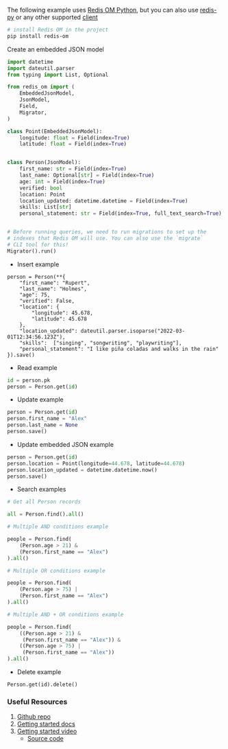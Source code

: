 The following example uses [Redis OM Python](https://github.com/redis/redis-om-python), but you can also use [redis-py](https://github.com/redis/redis-py) or any other supported [client](https://redis.io/resources/clients/)

```sh
# install Redis OM in the project
pip install redis-om
```

Create an embedded JSON model

```python
import datetime
import dateutil.parser
from typing import List, Optional

from redis_om import (
    EmbeddedJsonModel,
    JsonModel,
    Field,
    Migrator,
)

class Point(EmbeddedJsonModel):
    longitude: float = Field(index=True)
    latitude: float = Field(index=True)


class Person(JsonModel):
    first_name: str = Field(index=True)
    last_name: Optional[str] = Field(index=True)
    age: int = Field(index=True)
    verified: bool
    location: Point
    location_updated: datetime.datetime = Field(index=True)
    skills: List[str]
    personal_statement: str = Field(index=True, full_text_search=True)


# Before running queries, we need to run migrations to set up the
# indexes that Redis OM will use. You can also use the `migrate`
# CLI tool for this!
Migrator().run()
```

- Insert example

```pythong
person = Person(**{
    "first_name": "Rupert",
    "last_name": "Holmes",
    "age": 75,
    "verified": False,
    "location": {
        "longitude": 45.678,
        "latitude": 45.678
    },
    "location_updated": dateutil.parser.isoparse("2022-03-01T12:34:56.123Z"),
    "skills":  ["singing", "songwriting", "playwriting"],
    "personal_statement": "I like piña coladas and walks in the rain"
}).save()
```

- Read example

```python
id = person.pk
person = Person.get(id)
```

- Update example

```python
person = Person.get(id)
person.first_name = "Alex"
person.last_name = None
person.save()
```

- Update embedded JSON example

```python
person = Person.get(id)
person.location = Point(longitude=44.678, latitude=44.678)
person.location_updated = datetime.datetime.now()
person.save()
```

- Search examples

```python
# Get all Person records

all = Person.find().all()

# Multiple AND conditions example

people = Person.find(
    (Person.age > 21) &
    (Person.first_name == "Alex")
).all()

# Multiple OR conditions example

people = Person.find(
    (Person.age > 75) |
    (Person.first_name == "Alex")
).all()

# Multiple AND + OR conditions example

people = Person.find(
    ((Person.age > 21) &
     (Person.first_name == "Alex")) &
    ((Person.age > 75) |
     (Person.first_name == "Alex"))
).all()
```

- Delete example

```pythong
Person.get(id).delete()
```

### Useful Resources

1. [Github repo](https://github.com/redis/redis-om-python)
1. [Getting started docs](https://redis.io/docs/stack/get-started/tutorials/stack-python/)
1. [Getting started video](https://www.youtube.com/watch?v=PPT1FElAS84)
   - [Source code](https://github.com/redis-developer/redis-om-python-flask-skeleton-app)
